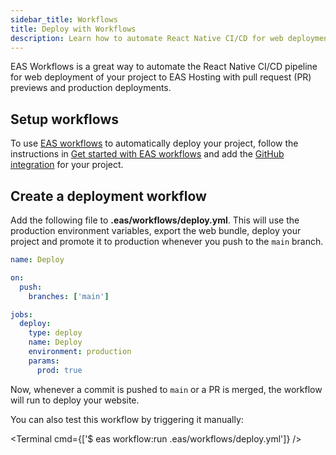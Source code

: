 ```yaml
---
sidebar_title: Workflows
title: Deploy with Workflows
description: Learn how to automate React Native CI/CD for web deployments with EAS Hosting and Workflows.
---
```



EAS Workflows is a great way to automate the React Native CI/CD pipeline for web deployment of your project to EAS Hosting with pull request (PR) previews and production deployments.

## Setup workflows

To use [EAS workflows](/eas/workflows/get-started/) to automatically deploy your project, follow the instructions in [Get started with EAS workflows](/eas/workflows/get-started/) and add the [GitHub integration](/eas/workflows/get-started/#configure-your-project) for your project.

## Create a deployment workflow

Add the following file to **.eas/workflows/deploy.yml**. This will use the production environment variables, export the web bundle, deploy your project and promote it to production whenever you push to the `main` branch.

```yml .eas/workflows/deploy.yml
name: Deploy

on:
  push:
    branches: ['main']

jobs:
  deploy:
    type: deploy
    name: Deploy
    environment: production
    params:
      prod: true
```

Now, whenever a commit is pushed to `main` or a PR is merged, the workflow will run to deploy your website.

You can also test this workflow by triggering it manually:

<Terminal cmd={['$ eas workflow:run .eas/workflows/deploy.yml']} />
